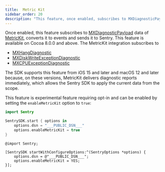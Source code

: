 ```yaml
---
title:  Metric Kit
sidebar_order: 20
description: "This feature, once enabled, subscribes to MXDiagnosticPayload data of MetricKit and it to Sentry."
---
```


<Include name="alpha-note.mdx" />

Once enabled, this feature subscribes to [MXDiagnosticPayload](https://developer.apple.com/documentation/metrickit/mxdiagnosticpayload) data of [MetricKit](https://developer.apple.com/documentation/metrickit), converts it to events and sends it to Sentry. This feature is available on Cocoa 8.0.0 and above. The MetricKit integration subscribes to

* [MXHangDiagnostic](https://developer.apple.com/documentation/metrickit/mxhangdiagnostic)
* [MXDiskWriteExceptionDiagnostic](https://developer.apple.com/documentation/metrickit/mxdiskwriteexceptiondiagnostic)
* [MXCPUExceptionDiagnostic](https://developer.apple.com/documentation/metrickit/mxcpuexceptiondiagnostic)

The SDK supports this feature from iOS 15 and later and macOS 12 and later because, on these versions, MetricKit delivers diagnostic reports immediately, which allows the Sentry SDK to apply the current data from the scope.

This feature is experimental feature requiring opt-in and can be enabled by setting the `enableMetricKit` option to `true`:

```swift {tabTitle:Swift}
import Sentry

SentrySDK.start { options in
    options.dsn = "___PUBLIC_DSN___"
    options.enableMetricKit = true
}
```

```objc {tabTitle:Objective-C}
@import Sentry;

[SentrySDK startWithConfigureOptions:^(SentryOptions *options) {
    options.dsn = @"___PUBLIC_DSN___";
    options.enableMetricKit = YES;
}];
```
